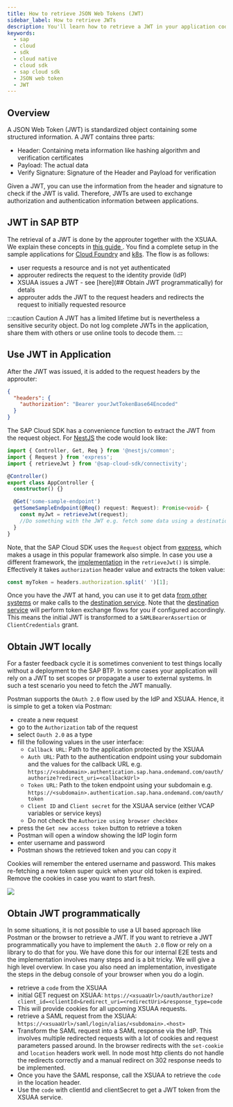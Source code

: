 ```yaml
---
title: How to retrieve JSON Web Tokens (JWT)
sidebar_label: How to retrieve JWTs
description: You'll learn how to retrieve a JWT in your application code as well as locally using tools like Postman.
keywords:
  - sap
  - cloud
  - sdk
  - cloud native
  - cloud sdk
  - sap cloud sdk
  - JSON web token
  - JWT
---
```


## Overview

A JSON Web Token (JWT) is standardized object containing some structured information.
A JWT contains three parts:

- Header: Containing meta information like hashing algorithm and verification certificates
- Payload: The actual data
- Verify Signature: Signature of the Header and Payload for verification

Given a JWT, you can use the information from the header and signature to check if the JWT is valid.
Therefore, JWTs are used to exchange authorization and authentication information between applications.

## JWT in SAP BTP

The retrieval of a JWT is done by the approuter together with the XSUAA.
We explain these concepts in [this guide ](https://sap.github.io/cloud-sdk/docs/js/guides/how-to-use-the-approuter).
You find a complete setup in the sample applications for [Cloud Foundry](https://github.com/SAP-samples/cloud-sdk-js/tree/main/samples/cf-sample-application) and [k8s](https://github.com/SAP-samples/cloud-sdk-js/tree/main/samples/k8s-sample-application).
The flow is as follows:

- user requests a resource and is not yet authenticated
- approuter redirects the request to the identity provide (IdP)
- XSUAA issues a JWT - see [here](## Obtain JWT programmatically) for detals
- approuter adds the JWT to the request headers and redirects the request to initially requested resource

:::caution Caution
A JWT has a limited lifetime but is nevertheless a sensitive security object.
Do not log complete JWTs in the application, share them with others or use online tools to decode them.
:::

## Use JWT in Application

After the JWT was issued, it is added to the request headers by the approuter:

```json
{
  "headers": {
    "authorization": "Bearer yourJwtTokenBase64Encoded"
  }
}
```

The SAP Cloud SDK has a convenience function to extract the JWT from the request object.
For [NestJS](https://nestjs.com/) the code would look like:

```ts
import { Controller, Get, Req } from '@nestjs/common';
import { Request } from 'express';
import { retrieveJwt } from '@sap-cloud-sdk/connectivity';

@Controller()
export class AppController {
  constructor() {}

  @Get('some-sample-endpoint')
  getSomeSampleEndpoint(@Req() request: Request): Promise<void> {
    const myJwt = retrieveJwt(request);
    //Do something with the JWT e.g. fetch some data using a destination
  }
}
```

Note, that the SAP Cloud SDK uses the `Request` object from [express](https://expressjs.com/), which makes a usage in this popular framework also simple.
In case you use a different framework, the [implementation](https://github.com/SAP/cloud-sdk-js/blob/6e3453e50a061d3ea2dbd9ac6a40232e624f348f/packages/connectivity/src/scp-cf/jwt.ts#L45-L63) in the `retrieveJwt()` is simple.
Effectively it takes `authorization` header value and extracts the token value:

```ts
const myToken = headers.authorization.split(' ')[1];
```

Once you have the JWT at hand, you can use it to get data [from other systems](../features/odata/execute-odata-request.mdx) or make calls to the [destination service](../features/connectivity/destination#destination-service).
Note that the [destination service](../features/connectivity/destination.mdx#destination-service) will perform token exchange flows for you if configured accordingly.
This means the initial JWT is transformed to a `SAMLBearerAssertion` or `ClientCredentials` grant.

## Obtain JWT locally

For a faster feedback cycle it is sometimes convenient to test things locally without a deployment to the SAP BTP.
In some cases your application will rely on a JWT to set scopes or propagate a user to external systems.
In such a test scenario you need to fetch the JWT manually.

Postman supports the `OAuth 2.0` flow used by the IdP and XSUAA.
Hence, it is simple to get a token via Postman:

- create a new request
- go to the `Authorization` tab of the request
- select `Oauth 2.0` as a type
- fill the following values in the user interface:
  - `Callback URL`: Path to the application protected by the XSUAA
  - `Auth URL`: Path to the authentication endpoint using your subdomain and the values for the callback URL e.g. `https://<subdomain>.authentication.sap.hana.ondemand.com/oauth/authorize?redirect_uri=<callbackUrl>`
  - `Token URL`: Path to the token endpoint using your subdomain e.g. `https://<subdomain>.authentication.sap.hana.ondemand.com/oauth/token`
  - `Client ID` and `Client secret` for the XSUAA service (either VCAP variables or service keys)
  - Do not check the `Authorize using browser checkbox`
- press the `Get new access token` button to retrieve a token
- Postman will open a window showing the IdP login form
- enter username and password
- Postman shows the retrieved token and you can copy it

Cookies will remember the entered username and password.
This makes re-fetching a new token super quick when your old token is expired.
Remove the cookies in case you want to start fresh.

![](../img/postman-oauth-token.png)

## Obtain JWT programmatically

In some situations, it is not possible to use a UI based approach like Postman or the browser to retrieve a JWT.
If you want to retrieve a JWT programmatically you have to implement the `OAuth 2.0` flow or rely on a library to do that for you.
We have done this for our internal E2E tests and the implementation involves many steps and is a bit tricky.
We will give a high level overview.
In case you also need an implementation, investigate the steps in the debug console of your browser when you do a login.

- retrieve a `code` from the XSUAA
- initial GET request on XSUAA: `https://<xsuaaUrl>/oauth/authorize?client_id=<clientId>&redirect_uri=<redirectUri>&response_type=code`
- This will provide cookies for all upcoming XSUAA requests.
- retrieve a SAML request from the XSUAA: `https://<xsuaaUrl>/saml/login/alias/<subdomain>.<host>`
- Transform the SAML request into a SAML response via the IdP.
  This involves multiple redirected requests with a lot of cookies and request parameters passed around.
  In the browser redirects with the `set-cookie` and `location` headers work well.
  In node most http clients do not handle the redirects correctly and a manual redirect on 302 response needs to be implemented.
- Once you have the SAML response, call the XSUAA to retrieve the `code` in the location header.
- Use the `code` with clientId and clientSecret to get a JWT token from the XSUAA service.

